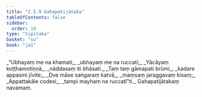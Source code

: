 ```yaml
---
title: "2.5.9 Gahapatijātaka"
tableOfContents: false
sidebar:
  order: 10
type: "tipitaka"
basket: "su"
book: "ja1"
---
```



<DynamicBreadcrumb />

<Division number="97" book="ja1">

<Paragraph number="494" type="verses" book="ja1">
_“Ubhayaṃ me na khamati,_  
_ubhayaṃ me na ruccati;_  
_Yācāyaṃ koṭṭhamotiṇṇā,_  
_nāddasaṃ iti bhāsati._  

</Paragraph>

</Division>
<Division number="98" book="ja1">

<Paragraph number="495" type="verses" book="ja1">
_Taṃ taṃ gāmapati brūmi,_  
_kadare appasmi jīvite;_  
_Dve māse saṅgaraṃ katvā,_  
_maṃsaṃ jaraggavaṃ kisaṃ;_  
_Appattakāle codesi,_  
_tampi mayhaṃ na ruccatī”ti._  


</Paragraph>
</Division>

<Paragraph number="496" type="center" book="ja1">
Gahapatijātakaṃ navamaṃ.
</Paragraph>